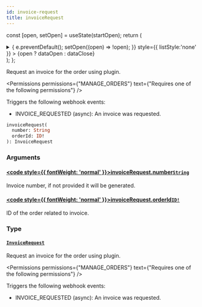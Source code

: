 ```yaml
---
id: invoice-request
title: invoiceRequest
---
```






const [open, setOpen] = useState(startOpen);
return (
<details {...(open ? { open: true } : {})} className="details" style={{ border:'none', boxShadow:'none', background:'var(--ifm-background-color)' }}>
<summary
onClick={(e) => {
e.preventDefault();
setOpen((open) => !open);
}}
style={{ listStyle:'none' }} >
{open ? dataOpen : dataClose}
</summary>
{open && children}
</details>
);
};

Request an invoice for the order using plugin.


<Permissions permissions={"MANAGE_ORDERS"} text={"Requires one of the following permissions"} />


Triggers the following webhook events:

- INVOICE_REQUESTED (async): An invoice was requested.

```graphql
invoiceRequest(
  number: String
  orderId: ID!
): InvoiceRequest
```

### Arguments

#### [<code style={{ fontWeight: 'normal' }}>invoiceRequest.<b>number</b></code>](#)<Bullet />[`String`](../../../api-reference/miscellaneous/scalars/string.mdx) <Badge class="badge badge--secondary" text="scalar"/> <Badge class="badge badge--secondary" text="miscellaneous"/>

Invoice number, if not provided it will be generated.

#### [<code style={{ fontWeight: 'normal' }}>invoiceRequest.<b>orderId</b></code>](#)<Bullet />[`ID!`](../../../api-reference/miscellaneous/scalars/id.mdx) <Badge class="badge badge--secondary" text="non-null"/> <Badge class="badge badge--secondary" text="scalar"/> <Badge class="badge badge--secondary" text="miscellaneous"/>

ID of the order related to invoice.

### Type

#### [`InvoiceRequest`](../../../api-reference/orders/objects/invoice-request.mdx) <Badge class="badge badge--secondary" text="object"/> <Badge class="badge badge--secondary" text="orders"/>

Request an invoice for the order using plugin.


<Permissions permissions={"MANAGE_ORDERS"} text={"Requires one of the following permissions"} />


Triggers the following webhook events:

- INVOICE_REQUESTED (async): An invoice was requested.


